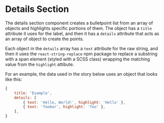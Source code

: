 
<Meta of={DetailsSectionStories} />

# Details Section
The details section component creates a bulletpoint list from an array of objects and highlights specific portions of them. The object
has a `title` attribute it uses for the label, and then it has a `details` attribute that acts as an array of object to create the points.

Each object in the `details` array has a `text` attribute for the raw string, and then it uses the `react-string-replace` npm package to replace
a substring with a span element (styled with a SCSS class) wrapping the matching value from the `highlight` attibute.

For an example, the data used in the story below uses an object that looks like this:
```js
{
    title: 'Example',
    details: [
        { text: 'Hello, World!', highlight: 'Hello' },
        { text: 'foobar', highlight: 'foo' },
    ],
}
```

<Canvas of={DetailsSectionStories.WithData} />
